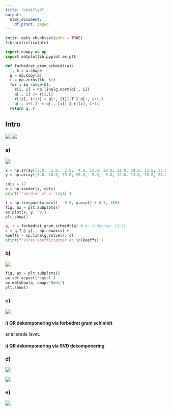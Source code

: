 ```yaml
---
title: "Untitled"
output:
  html_document:
    df_print: paged
---
```


```r
knitr::opts_chunk$set(echo = TRUE)
library(reticulate)
```

```python
import numpy as np
import matplotlib.pyplot as plt

def forbedret_gram_schmidt(a):
  _, k = a.shape
  q = np.copy(a)
  r = np.zeros((k, k))
  for i in range(k):
    r[i, i] = np.linalg.norm(q[:, i])
    q[:, i] /= r[i,i]
    r[[i], i+1:] = q[:, [i]].T @ q[:, i+1:]
    q[:, i+1:] -= q[:, [i]] @ r[[i], i+1:]
  return q, r
```



## Intro
![](7ind.png)
![](na7-park.png)

### a)
![](7-a.png)

```python
x = np.array([2.0,  5.0,  2.0,  4.0, 13.0, 20.0, 12.0, 19.0, 15.0, 13.0, 17.0, 10.0])
y = np.array([3.0, 10.0, 15.0, 20.0,  5.0,  5.0, 12.0, 13.0, 18.0, 23.0, 25.0, 28.0])

cols = 12
a = np.vander(x, cols)
print(f'værdien af a: \n{a}')
```

```python
t = np.linspace(x.min() - 0.5, x.max() + 0.5, 100)
fig, ax = plt.subplots()
ax.plot(x, y, 'o')
plt.show()
```

```python
q, r = forbedret_gram_schmidt(a) # a: {ndarray: (1,)}
c = q.T @ y[:, np.newaxis] # 
koeffs = np.linalg.solve(r, c)
print(f'Vores koefficienter er \n{koeffs}')
```


### b)
![](7-b.png)

```python
fig, ax = plt.subplots()
ax.set_aspect('equal')
ax.matshow(a, cmap='Reds')
plt.show()
```



### c)

![](7-c.png)

#### i) QR dekomponering via forbedret gram schimidt

er allerede lavet.

#### i) QR dekomponering via SVD dekomponering



### d)

![](7-d1.png)

![](7-d2.png)

### e)

![](7-e.png)


